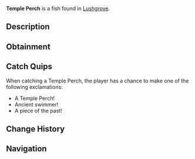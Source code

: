 {{FishInfobox
|image          = Temple Perch.png
|rarity         = Rare
|sea            = Second Sea
|location       = [[Lushgrove]]
|sublocation    = 
|sources        = Fishing Rod
|radar_location = 
|prog_speed     = -5
|xp             = 210
|weather        = Clear
|time           = Day
|season         = Summer
|bait           = Magnet
|base_weight    = 420
|base_value     = 420
|weight_range   = 260
|base_chance    = 39
|base_resil     = 35
}}
'''Temple Perch''' is a {{Rarity|Rare}} fish found in [[Lushgrove]].

== Description ==
{{Description|A brown fish with light blue fins and accents, resting like a relic in ancient waters.|Bestiary Entry}}

== Obtainment ==
{{Description|It lingers where the sun blesses the warm stillness.|Bestiary Hint}}
{{Fish Availability|
Lushgrove
|top_rods      = 
Steady Rod\237751.57\100323.83;
Frostfire Rod\228568.03\96448.66;
Krampus's Rod\191815.26\82499.01;
Magma Rod\190304.7\80338.54;
North-Star Rod\165721.6\91376.37;
Resourceful Rod\132575.38\93466.32;
Nocturnal Rod\39253.93\90060.05;
Free Spirit Rod\144999.94\82870.63;
Astralhook Rod\129640.61\86265.61;
Trident Rod\118693.07\50482.69;
Blazebringer Rod\110257.57\69592.58;
Verdant Shear Rod\102561.06\65031.8;
No-Life Rod\79884.22\42170.26;
Ethereal Prism Rod\69928.12\42753.84;
Seraphic Rod\69387.66\42417.67;
Challenger's Rod\66712.69\41288.18;
Rod Of The Forgotten Fang\65163.05\40311.55;
Depthseeker Rod\64797.95\38748.6;
Rod Of The Exalted One\63948.83\40426.67;
Rod Of The Depths\62420.01\39690.96;
Avalanche Rod\61998.25\38512.63;
Volcanic Rod\61711.26\38838.02;
Zeus Rod\61441.19\38705.73
|recommended   = Free Spirit Rod
}}

== Catch Quips ==
When catching a Temple Perch, the player has a chance to make one of the following exclamations:
* A Temple Perch!
* Ancient swimmer!
* A piece of the past!

== Change History ==
{{Change History|{{subst:Current Version}}}}

== Navigation ==
{{Fish Navbox|Lushgrove}}